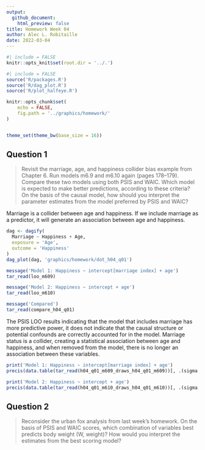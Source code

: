```yaml
---
output: 
  github_document:
    html_preview: false
title: Homework Week 04
author: Alec L. Robitaille
date: 2022-03-04
---
```



```r
#| include = FALSE
knitr::opts_knit$set(root.dir = '../.')
```

```r
#| include = FALSE
source('R/packages.R')
source('R/dag_plot.R')
source('R/plot_halfeye.R')

knitr::opts_chunk$set(
	echo = FALSE,
	fig.path = '../graphics/homework/'
)


theme_set(theme_bw(base_size = 16))
```


## Question 1

> Revisit the marriage, age, and happiness collider bias example from Chapter
6. Run models m6.9 and m6.10 again (pages 178–179). Compare these two models
using both PSIS and WAIC. Which model is expected to make better predictions,
according to these criteria? On the basis of the causal model, how should you
interpret the parameter estimates from the model preferred by PSIS and WAIC?

Marriage is a collider between age and happiness. If we include marriage 
as a predictor, it will generate an association between age and happiness.

```r
dag <- dagify(
  Marriage ~ Happiness + Age,
  exposure = 'Age',
  outcome = 'Happiness'
)
dag_plot(dag, 'graphics/homework/dot_h04_q01')
```

```r
message('Model 1: Happiness ~ intercept[marriage index] + age')
tar_read(loo_m609)

message('Model 2: Happiness ~ intercept + age')
tar_read(loo_m610)

message('Compared')
tar_read(compare_h04_q01)
```

The PSIS LOO results indicating that the model that includes marriage
has more predictive power, it does not indicate that the causal structure
or potential confounds are correctly accounted for in the model. 
Marriage status is a collider, creating a statistical association between
age and happiness, and when removed from the model, there is no longer an
association between these variables. 

```r
print('Model 1: Happiness ~ intercept[marriage index] + age')
precis(data.table(tar_read(h04_q01_m609_draws_h04_q01_m609))[, .(sigma, beta_age, `alpha[1]`, `alpha[2]`)], depth = 2)

print('Model 2: Happiness ~ intercept + age')
precis(data.table(tar_read(h04_q01_m610_draws_h04_q01_m610))[, .(sigma, beta_age, alpha)])
```


## Question 2

> Reconsider the urban fox analysis from last week’s homework. On the basis of
PSIS and WAIC scores, which combination of variables best predicts body weight
(W, weight)? How would you interpret the estimates from the best scoring model?


